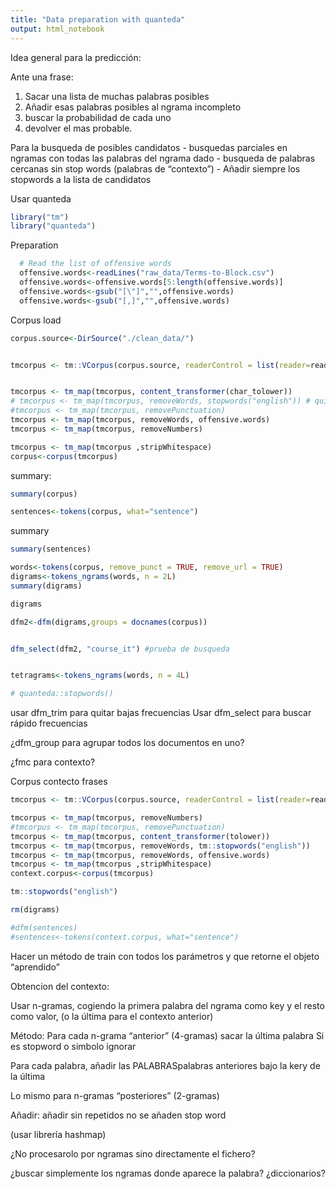 ```yaml
---
title: "Data preparation with quanteda"
output: html_notebook
---
```




Idea general para la predicción:

Ante una frase: 

1.	Sacar una lista de muchas palabras posibles
2.	Añadir esas palabras posibles al ngrama incompleto
3.	buscar la probabilidad de cada uno 
4.	devolver el mas probable.


Para la busqueda de posibles candidatos
- busquedas parciales en ngramas con todas las palabras del  ngrama dado
- busqueda de palabras cercanas sin stop words (palabras de “contexto”) 
- Añadir siempre los stopwords a la lista de candidatos 
 
Usar quanteda

```r
library("tm")
library("quanteda")
```


Preparation
```r

  # Read the list of offensive words 
  offensive.words<-readLines("raw_data/Terms-to-Block.csv")
  offensive.words<-offensive.words[5:length(offensive.words)]
  offensive.words<-gsub("[\"]","",offensive.words)
  offensive.words<-gsub("[,]","",offensive.words)  


```


Corpus load
```r
corpus.source<-DirSource("./clean_data/")


tmcorpus <- tm::VCorpus(corpus.source, readerControl = list(reader=readPlain,language = "en"))


tmcorpus <- tm_map(tmcorpus, content_transformer(char_tolower))
# tmcorpus <- tm_map(tmcorpus, removeWords, stopwords("english")) # quitar
#tmcorpus <- tm_map(tmcorpus, removePunctuation)
tmcorpus <- tm_map(tmcorpus, removeWords, offensive.words)
tmcorpus <- tm_map(tmcorpus, removeNumbers)

tmcorpus <- tm_map(tmcorpus ,stripWhitespace)
corpus<-corpus(tmcorpus)
```

summary:

```r
summary(corpus)
```


```r

sentences<-tokens(corpus, what="sentence")

```

summary
```r
summary(sentences)
```



```r

words<-tokens(corpus, remove_punct = TRUE, remove_url = TRUE)
digrams<-tokens_ngrams(words, n = 2L)
summary(digrams)

digrams

dfm2<-dfm(digrams,groups = docnames(corpus))


dfm_select(dfm2, "course_it") #prueba de busqueda


tetragrams<-tokens_ngrams(words, n = 4L)
```

```r
# quanteda::stopwords()

```

usar dfm_trim para quitar bajas frecuencias
Usar dfm_select para buscar rápido frecuencias

¿dfm_group para agrupar todos los documentos en uno?



¿fmc para contexto?




Corpus contecto frases
```r

tmcorpus <- tm::VCorpus(corpus.source, readerControl = list(reader=readPlain,language = "en"))

tmcorpus <- tm_map(tmcorpus, removeNumbers)
#tmcorpus <- tm_map(tmcorpus, removePunctuation)
tmcorpus <- tm_map(tmcorpus, content_transformer(tolower))
tmcorpus <- tm_map(tmcorpus, removeWords, tm::stopwords("english"))
tmcorpus <- tm_map(tmcorpus, removeWords, offensive.words)
tmcorpus <- tm_map(tmcorpus ,stripWhitespace)
context.corpus<-corpus(tmcorpus)

tm::stopwords("english")
```




```r

rm(digrams)

#dfm(sentences)
#sentences<-tokens(context.corpus, what="sentence")

```





Hacer un método de train con todos los parámetros y que retorne el objeto "aprendido"


Obtencion del contexto:

Usar n-gramas, cogiendo la primera palabra del ngrama como key y el resto como valor, (o la última para el contexto anterior)

Método: 
Para cada n-grama "anterior" (4-gramas)
sacar la última palabra
Si es stopword o simbolo ignorar 

Para cada palabra, añadir las PALABRASpalabras anteriores  bajo la kery de la última

Lo mismo para n-gramas "posteriores" (2-gramas)  

Añadir: 
  añadir sin repetidos
  no se añaden stop word

(usar librería hashmap)


¿No procesarolo por ngramas sino directamente el fichero? 

¿buscar simplemente los ngramas donde aparece la palabra? ¿diccionarios?

```r



```

